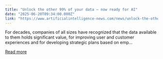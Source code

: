 ```yaml
---
title: "Unlock the other 99% of your data – now ready for AI"
date: "2025-06-20T09:34:00.000Z"
link: "https://www.artificialintelligence-news.com/news/unlock-the-other-99-of-your-data-now-ready-for-ai/"
---
```


For decades, companies of all sizes have recognized that the data available to them holds significant value, for improving user and customer experiences and for developing strategic plans based on emp...

[Read more](https://www.artificialintelligence-news.com/news/unlock-the-other-99-of-your-data-now-ready-for-ai/)
